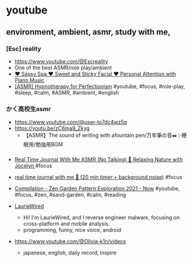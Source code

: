 # youtube

## environment, ambient, asmr, study with me,

### [Esc] reality

- https://www.youtube.com/@Escreality
- One of the best ASMR/role play/ambient
- [ ♥ Sassy Spa ♥ Sweet and Sticky Facial ♥ Personal Attention with Piano Music ](https://youtu.be/KbzGX_ajAis)
- [[ASMR] Hypnotherapy for Perfectionism](https://youtu.be/KAPgzM5QisQ)
  #youtube, #focus, #role-play, #sleep, #calm, #ASMR, #ambient, #english

### かく高校生asmr

- https://www.youtube.com/@user-to7dc4wz5q
- https://youtu.be/zC6ma9_Zkyg
  - 【ASMR】The sound of writing with afountain pen/万年筆の音✒️✨睡眠用/勉強用BGM

###

- [Real Time Journal With Me ASMR (No Talking) 🌻 Relaxing Nature with Jocelyn ](https://youtu.be/ZhIRC2lV_6U) #focus
- [real time journal with me 📒 (20 min timer + background noise)](https://youtu.be/4G4cMSqzPi0) #focus
- [Compilation - Zen Garden Pattern Exploration 2021 - Now](https://youtu.be/hig0leagc_0) #youtube, #focus, #zen, #sand-garden, #calm, #reading

- [LaurieWired](https://www.youtube.com/@lauriewired)

  - Hi! I'm LaurieWired, and I reverse engineer malware, focusing on cross-platform and mobile analysis.
  - programming, funny, nice voice, android

- https://www.youtube.com/@Olivia-k1n/videos
  - japanese, english, daily record, inspire
